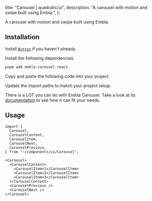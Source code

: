 
  title: "Carousel | quadratic/ui",
  description: "A carousel with motion and swipe built using Embla.",
};

<Title>Carousel</Title>
<Description>A carousel with motion and swipe built using Embla.</Description>
<ComponentPreview id="carousel" />

## Installation
<Steps>

<StepTitle>Install [`Button`](/docs/components/primitives/button) if you haven't already.</StepTitle>

<StepTitle>Install the following dependencies:</StepTitle>
<StepContent>
```bash
pnpm add embla-carousel-react
```
</StepContent>

<StepTitle>Copy and paste the following code into your project.</StepTitle>
<StepContent>
<FileSource id="carousel" />
</StepContent>

<StepTitle>Update the import paths to match your project setup.</StepTitle>

<StepTitle>There is a LOT you can do with Embla Carousel. Take a look at its [documentation](https://www.embla-carousel.com/get-started/react/) to see how it can fit your needs.</StepTitle>

</Steps>

## Usage
```tsx
import {
  Carousel,
  CarouselContent,
  CarouselItem,
  CarouselNext,
  CarouselPrevious,
} from "~/components/ui/Carousel";
```

```tsx
<Carousel>
  <CarouselContent>
    <CarouselItem>1</CarouselItem>
    <CarouselItem>2</CarouselItem>
    <CarouselItem>3</CarouselItem>
  </CarouselContent>
  <CarouselPrevious />
  <CarouselNext />
</Carousel>
```

<Footer previousLabel="Card" previousHref="/docs/components/patterns/card" nextLabel="Collapsible" nextHref="/docs/components/patterns/collapsible" />
